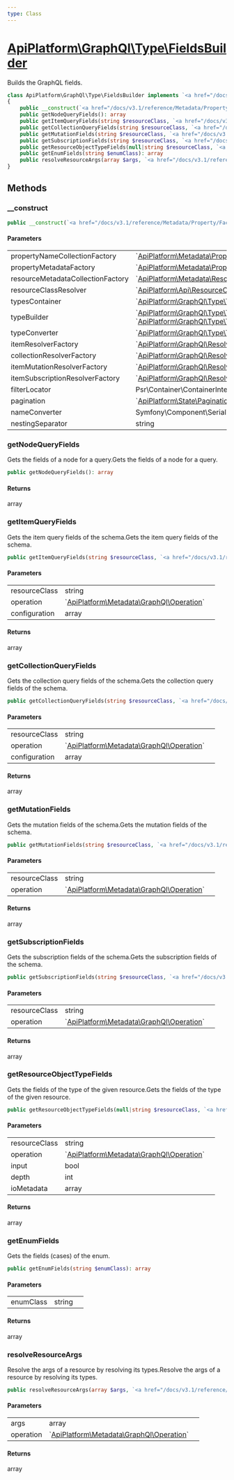 ```yaml
---
type: Class
---
```


# [ApiPlatform\GraphQl\Type\FieldsBuilder](/docs/v3.1/reference/GraphQl/Type/FieldsBuilder)

Builds the GraphQL fields.


```php
class ApiPlatform\GraphQl\Type\FieldsBuilder implements `<a href="/docs/v3.1/reference/GraphQl/Type/FieldsBuilderInterface">ApiPlatform\GraphQl\Type\FieldsBuilderInterface</a>`, `<a href="/docs/v3.1/reference/GraphQl/Type/FieldsBuilderEnumInterface">ApiPlatform\GraphQl\Type\FieldsBuilderEnumInterface</a>`
{
    public __construct(`<a href="/docs/v3.1/reference/Metadata/Property/Factory/PropertyNameCollectionFactoryInterface">ApiPlatform\Metadata\Property\Factory\PropertyNameCollectionFactoryInterface</a>` $propertyNameCollectionFactory, `<a href="/docs/v3.1/reference/Metadata/Property/Factory/PropertyMetadataFactoryInterface">ApiPlatform\Metadata\Property\Factory\PropertyMetadataFactoryInterface</a>` $propertyMetadataFactory, `<a href="/docs/v3.1/reference/Metadata/Resource/Factory/ResourceMetadataCollectionFactoryInterface">ApiPlatform\Metadata\Resource\Factory\ResourceMetadataCollectionFactoryInterface</a>` $resourceMetadataCollectionFactory, `<a href="/docs/v3.1/reference/Api/ResourceClassResolverInterface">ApiPlatform\Api\ResourceClassResolverInterface</a>` $resourceClassResolver, `<a href="/docs/v3.1/reference/GraphQl/Type/TypesContainerInterface">ApiPlatform\GraphQl\Type\TypesContainerInterface</a>` $typesContainer, `<a href="/docs/v3.1/reference/GraphQl/Type/TypeBuilderEnumInterface">ApiPlatform\GraphQl\Type\TypeBuilderEnumInterface</a>`|`<a href="/docs/v3.1/reference/GraphQl/Type/TypeBuilderInterface">ApiPlatform\GraphQl\Type\TypeBuilderInterface</a>` $typeBuilder, `<a href="/docs/v3.1/reference/GraphQl/Type/TypeConverterInterface">ApiPlatform\GraphQl\Type\TypeConverterInterface</a>` $typeConverter, `<a href="/docs/v3.1/reference/GraphQl/Resolver/Factory/ResolverFactoryInterface">ApiPlatform\GraphQl\Resolver\Factory\ResolverFactoryInterface</a>` $itemResolverFactory, `<a href="/docs/v3.1/reference/GraphQl/Resolver/Factory/ResolverFactoryInterface">ApiPlatform\GraphQl\Resolver\Factory\ResolverFactoryInterface</a>` $collectionResolverFactory, `<a href="/docs/v3.1/reference/GraphQl/Resolver/Factory/ResolverFactoryInterface">ApiPlatform\GraphQl\Resolver\Factory\ResolverFactoryInterface</a>` $itemMutationResolverFactory, `<a href="/docs/v3.1/reference/GraphQl/Resolver/Factory/ResolverFactoryInterface">ApiPlatform\GraphQl\Resolver\Factory\ResolverFactoryInterface</a>` $itemSubscriptionResolverFactory, Psr\Container\ContainerInterface $filterLocator, `<a href="/docs/v3.1/reference/State/Pagination/Pagination">ApiPlatform\State\Pagination\Pagination</a>` $pagination, null|Symfony\Component\Serializer\NameConverter\NameConverterInterface $nameConverter, string $nestingSeparator)
    public getNodeQueryFields(): array
    public getItemQueryFields(string $resourceClass, `<a href="/docs/v3.1/reference/Metadata/GraphQl/Operation">ApiPlatform\Metadata\GraphQl\Operation</a>` $operation, array $configuration): array
    public getCollectionQueryFields(string $resourceClass, `<a href="/docs/v3.1/reference/Metadata/GraphQl/Operation">ApiPlatform\Metadata\GraphQl\Operation</a>` $operation, array $configuration): array
    public getMutationFields(string $resourceClass, `<a href="/docs/v3.1/reference/Metadata/GraphQl/Operation">ApiPlatform\Metadata\GraphQl\Operation</a>` $operation): array
    public getSubscriptionFields(string $resourceClass, `<a href="/docs/v3.1/reference/Metadata/GraphQl/Operation">ApiPlatform\Metadata\GraphQl\Operation</a>` $operation): array
    public getResourceObjectTypeFields(null|string $resourceClass, `<a href="/docs/v3.1/reference/Metadata/GraphQl/Operation">ApiPlatform\Metadata\GraphQl\Operation</a>` $operation, bool $input, int $depth, null|array $ioMetadata): array
    public getEnumFields(string $enumClass): array
    public resolveResourceArgs(array $args, `<a href="/docs/v3.1/reference/Metadata/GraphQl/Operation">ApiPlatform\Metadata\GraphQl\Operation</a>` $operation): array
}
```
## Methods

### __construct



```php
public __construct(`<a href="/docs/v3.1/reference/Metadata/Property/Factory/PropertyNameCollectionFactoryInterface">ApiPlatform\Metadata\Property\Factory\PropertyNameCollectionFactoryInterface</a>` $propertyNameCollectionFactory, `<a href="/docs/v3.1/reference/Metadata/Property/Factory/PropertyMetadataFactoryInterface">ApiPlatform\Metadata\Property\Factory\PropertyMetadataFactoryInterface</a>` $propertyMetadataFactory, `<a href="/docs/v3.1/reference/Metadata/Resource/Factory/ResourceMetadataCollectionFactoryInterface">ApiPlatform\Metadata\Resource\Factory\ResourceMetadataCollectionFactoryInterface</a>` $resourceMetadataCollectionFactory, `<a href="/docs/v3.1/reference/Api/ResourceClassResolverInterface">ApiPlatform\Api\ResourceClassResolverInterface</a>` $resourceClassResolver, `<a href="/docs/v3.1/reference/GraphQl/Type/TypesContainerInterface">ApiPlatform\GraphQl\Type\TypesContainerInterface</a>` $typesContainer, `<a href="/docs/v3.1/reference/GraphQl/Type/TypeBuilderEnumInterface">ApiPlatform\GraphQl\Type\TypeBuilderEnumInterface</a>`|`<a href="/docs/v3.1/reference/GraphQl/Type/TypeBuilderInterface">ApiPlatform\GraphQl\Type\TypeBuilderInterface</a>` $typeBuilder, `<a href="/docs/v3.1/reference/GraphQl/Type/TypeConverterInterface">ApiPlatform\GraphQl\Type\TypeConverterInterface</a>` $typeConverter, `<a href="/docs/v3.1/reference/GraphQl/Resolver/Factory/ResolverFactoryInterface">ApiPlatform\GraphQl\Resolver\Factory\ResolverFactoryInterface</a>` $itemResolverFactory, `<a href="/docs/v3.1/reference/GraphQl/Resolver/Factory/ResolverFactoryInterface">ApiPlatform\GraphQl\Resolver\Factory\ResolverFactoryInterface</a>` $collectionResolverFactory, `<a href="/docs/v3.1/reference/GraphQl/Resolver/Factory/ResolverFactoryInterface">ApiPlatform\GraphQl\Resolver\Factory\ResolverFactoryInterface</a>` $itemMutationResolverFactory, `<a href="/docs/v3.1/reference/GraphQl/Resolver/Factory/ResolverFactoryInterface">ApiPlatform\GraphQl\Resolver\Factory\ResolverFactoryInterface</a>` $itemSubscriptionResolverFactory, Psr\Container\ContainerInterface $filterLocator, `<a href="/docs/v3.1/reference/State/Pagination/Pagination">ApiPlatform\State\Pagination\Pagination</a>` $pagination, null|Symfony\Component\Serializer\NameConverter\NameConverterInterface $nameConverter, string $nestingSeparator)
```

#### Parameters

<table><tbody>
<tr><td>propertyNameCollectionFactory</td><td>`<a href="/docs/v3.1/reference/Metadata/Property/Factory/PropertyNameCollectionFactoryInterface">ApiPlatform\Metadata\Property\Factory\PropertyNameCollectionFactoryInterface</a>`</td><td></td></tr><tr><td>propertyMetadataFactory</td><td>`<a href="/docs/v3.1/reference/Metadata/Property/Factory/PropertyMetadataFactoryInterface">ApiPlatform\Metadata\Property\Factory\PropertyMetadataFactoryInterface</a>`</td><td></td></tr><tr><td>resourceMetadataCollectionFactory</td><td>`<a href="/docs/v3.1/reference/Metadata/Resource/Factory/ResourceMetadataCollectionFactoryInterface">ApiPlatform\Metadata\Resource\Factory\ResourceMetadataCollectionFactoryInterface</a>`</td><td></td></tr><tr><td>resourceClassResolver</td><td>`<a href="/docs/v3.1/reference/Api/ResourceClassResolverInterface">ApiPlatform\Api\ResourceClassResolverInterface</a>`</td><td></td></tr><tr><td>typesContainer</td><td>`<a href="/docs/v3.1/reference/GraphQl/Type/TypesContainerInterface">ApiPlatform\GraphQl\Type\TypesContainerInterface</a>`</td><td></td></tr><tr><td>typeBuilder</td><td>`<a href="/docs/v3.1/reference/GraphQl/Type/TypeBuilderEnumInterface">ApiPlatform\GraphQl\Type\TypeBuilderEnumInterface</a>`<br />`<a href="/docs/v3.1/reference/GraphQl/Type/TypeBuilderInterface">ApiPlatform\GraphQl\Type\TypeBuilderInterface</a>`</td><td></td></tr><tr><td>typeConverter</td><td>`<a href="/docs/v3.1/reference/GraphQl/Type/TypeConverterInterface">ApiPlatform\GraphQl\Type\TypeConverterInterface</a>`</td><td></td></tr><tr><td>itemResolverFactory</td><td>`<a href="/docs/v3.1/reference/GraphQl/Resolver/Factory/ResolverFactoryInterface">ApiPlatform\GraphQl\Resolver\Factory\ResolverFactoryInterface</a>`</td><td></td></tr><tr><td>collectionResolverFactory</td><td>`<a href="/docs/v3.1/reference/GraphQl/Resolver/Factory/ResolverFactoryInterface">ApiPlatform\GraphQl\Resolver\Factory\ResolverFactoryInterface</a>`</td><td></td></tr><tr><td>itemMutationResolverFactory</td><td>`<a href="/docs/v3.1/reference/GraphQl/Resolver/Factory/ResolverFactoryInterface">ApiPlatform\GraphQl\Resolver\Factory\ResolverFactoryInterface</a>`</td><td></td></tr><tr><td>itemSubscriptionResolverFactory</td><td>`<a href="/docs/v3.1/reference/GraphQl/Resolver/Factory/ResolverFactoryInterface">ApiPlatform\GraphQl\Resolver\Factory\ResolverFactoryInterface</a>`</td><td></td></tr><tr><td>filterLocator</td><td>Psr\Container\ContainerInterface</td><td></td></tr><tr><td>pagination</td><td>`<a href="/docs/v3.1/reference/State/Pagination/Pagination">ApiPlatform\State\Pagination\Pagination</a>`</td><td></td></tr><tr><td>nameConverter</td><td>Symfony\Component\Serializer\NameConverter\NameConverterInterface</td><td></td></tr><tr><td>nestingSeparator</td><td>string</td><td></td></tr>
</tbody>
</table>

### getNodeQueryFields

Gets the fields of a node for a query.Gets the fields of a node for a query.

```php
public getNodeQueryFields(): array
```

#### Returns

array

### getItemQueryFields

Gets the item query fields of the schema.Gets the item query fields of the schema.

```php
public getItemQueryFields(string $resourceClass, `<a href="/docs/v3.1/reference/Metadata/GraphQl/Operation">ApiPlatform\Metadata\GraphQl\Operation</a>` $operation, array $configuration): array
```

#### Parameters

<table><tbody>
<tr><td>resourceClass</td><td>string</td><td></td></tr><tr><td>operation</td><td>`<a href="/docs/v3.1/reference/Metadata/GraphQl/Operation">ApiPlatform\Metadata\GraphQl\Operation</a>`</td><td></td></tr><tr><td>configuration</td><td>array</td><td></td></tr>
</tbody>
</table>

#### Returns

array

### getCollectionQueryFields

Gets the collection query fields of the schema.Gets the collection query fields of the schema.

```php
public getCollectionQueryFields(string $resourceClass, `<a href="/docs/v3.1/reference/Metadata/GraphQl/Operation">ApiPlatform\Metadata\GraphQl\Operation</a>` $operation, array $configuration): array
```

#### Parameters

<table><tbody>
<tr><td>resourceClass</td><td>string</td><td></td></tr><tr><td>operation</td><td>`<a href="/docs/v3.1/reference/Metadata/GraphQl/Operation">ApiPlatform\Metadata\GraphQl\Operation</a>`</td><td></td></tr><tr><td>configuration</td><td>array</td><td></td></tr>
</tbody>
</table>

#### Returns

array

### getMutationFields

Gets the mutation fields of the schema.Gets the mutation fields of the schema.

```php
public getMutationFields(string $resourceClass, `<a href="/docs/v3.1/reference/Metadata/GraphQl/Operation">ApiPlatform\Metadata\GraphQl\Operation</a>` $operation): array
```

#### Parameters

<table><tbody>
<tr><td>resourceClass</td><td>string</td><td></td></tr><tr><td>operation</td><td>`<a href="/docs/v3.1/reference/Metadata/GraphQl/Operation">ApiPlatform\Metadata\GraphQl\Operation</a>`</td><td></td></tr>
</tbody>
</table>

#### Returns

array

### getSubscriptionFields

Gets the subscription fields of the schema.Gets the subscription fields of the schema.

```php
public getSubscriptionFields(string $resourceClass, `<a href="/docs/v3.1/reference/Metadata/GraphQl/Operation">ApiPlatform\Metadata\GraphQl\Operation</a>` $operation): array
```

#### Parameters

<table><tbody>
<tr><td>resourceClass</td><td>string</td><td></td></tr><tr><td>operation</td><td>`<a href="/docs/v3.1/reference/Metadata/GraphQl/Operation">ApiPlatform\Metadata\GraphQl\Operation</a>`</td><td></td></tr>
</tbody>
</table>

#### Returns

array

### getResourceObjectTypeFields

Gets the fields of the type of the given resource.Gets the fields of the type of the given resource.

```php
public getResourceObjectTypeFields(null|string $resourceClass, `<a href="/docs/v3.1/reference/Metadata/GraphQl/Operation">ApiPlatform\Metadata\GraphQl\Operation</a>` $operation, bool $input, int $depth, null|array $ioMetadata): array
```

#### Parameters

<table><tbody>
<tr><td>resourceClass</td><td>string</td><td></td></tr><tr><td>operation</td><td>`<a href="/docs/v3.1/reference/Metadata/GraphQl/Operation">ApiPlatform\Metadata\GraphQl\Operation</a>`</td><td></td></tr><tr><td>input</td><td>bool</td><td></td></tr><tr><td>depth</td><td>int</td><td></td></tr><tr><td>ioMetadata</td><td>array</td><td></td></tr>
</tbody>
</table>

#### Returns

array

### getEnumFields

Gets the fields (cases) of the enum.

```php
public getEnumFields(string $enumClass): array
```

#### Parameters

<table><tbody>
<tr><td>enumClass</td><td>string</td><td></td></tr>
</tbody>
</table>

#### Returns

array

### resolveResourceArgs

Resolve the args of a resource by resolving its types.Resolve the args of a resource by resolving its types.

```php
public resolveResourceArgs(array $args, `<a href="/docs/v3.1/reference/Metadata/GraphQl/Operation">ApiPlatform\Metadata\GraphQl\Operation</a>` $operation): array
```

#### Parameters

<table><tbody>
<tr><td>args</td><td>array</td><td></td></tr><tr><td>operation</td><td>`<a href="/docs/v3.1/reference/Metadata/GraphQl/Operation">ApiPlatform\Metadata\GraphQl\Operation</a>`</td><td></td></tr>
</tbody>
</table>

#### Returns

array
